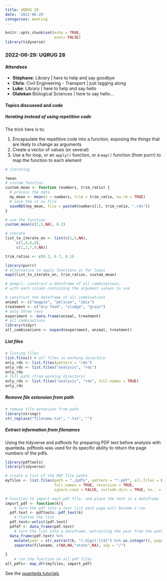 ```yaml
---
title: UQRUG 28
date: '2022-06-29'
categories: meeting
---
```


```r
knitr::opts_chunk$set(echo = TRUE,
                      eval= FALSE)
library(tidyverse)

```

### 2022-06-29: UQRUG 28

#### Attendees

* **Stéphane**: Library | here to help and say goodbye
* **Chris**: Civil Engineering - Transport | just tagging along
* **Luke**: Library | here to help and say hello
* **Olalekan** Biological Sciences | here to say hello...


#### Topics discussed and code

##### Iterating instead of using repetitive code

The trick here is to:

1. Encapsulate the repetitive code into a function, exposing the things that are likely to change as arguments
2. Create a vector of values (or several)
3. Use a for loop, or an `apply()` function, or a `map()` function (from purrr) to map the function to each element


```r
# iterating

?mean
# custom function
custom_mean <- function (numbers, trim_ratio) {
  # process the data
  my_mean <- mean(x = numbers, trim = trim_ratio, na.rm = TRUE)
  # save the it as file
  saveRDS(my_mean, file = paste0(numbers[1], trim_ratio, ".rds"))
}

# use the function
custom_mean(c(1,5,NA), 0.2)

# iterate
list_to_iterate_on <- list(c(1,5,NA),
     c(1,4,6,8),
     c(1,2,7,9,NA))

trim_ratios <- c(0.2, 0.7, 0.1)

library(purrr)
# alternative to apply functions or for loops
map2(list_to_iterate_on, trim_ratios, custom_mean)

# pmap(): construct a dataframe of all combinations,
# with each column containing the argument values to use

# construct the dataframe of all combinations
animal <- c("magpie", "pelican", "ibis")
treatment <- c("dry food", "sludge", "grain")
# only three rows
experiment <- data.frame(animal, treatment)
# all combinations
library(tidyr)
all_combinations <- expand(experiment, animal, treatment)

```

##### List files

```r
# listing files
list.files() # all files in working directory
only_rds <- list.files(pattern = "rds")
only_rds <- list.files("analysis", "rds")
only_rds
# full path (from working directory)
only_rds <- list.files("analysis", "rds", full.names = TRUE)
only_rds
```

##### Remove file extension from path

```r
# remove file extension from path
library(stringr)
str_replace("filename.txt", ".txt", "")
```

##### Extract information from filenames

Using the tidyverse and pdftools for preparing PDF text before analysis with quanteda. pdftools was used for its specific ability to return the page numbers of the pdfs.


```r
library(pdftools)
library(tidyverse)

# create a list of the PDF file paths
myfiles <- list.files(path = "./pdfs", pattern = "*.pdf", all.files = FALSE,
                      full.names = TRUE, recursive = TRUE,
                      ignore.case = FALSE, include.dirs = TRUE, no.. = FALSE)

# Function to import each pdf file, and place the text in a dataframe
import_pdf <- function(k){
    # turn the pdf into a text list each page will become a row
  pdf.text <- pdftools::pdf_text(k)
    # flatten the list
  pdf.text<-unlist(pdf.text)
  pdfdf <- data_frame(pdf.text)
    # turn the list into a dataframe, extracting the year from the path and using the separate function to extract the state from the path
  data_frame(pdf.text) %>%
    mutate(year = str_extract(k, "[:digit:]{4}") %>% as.integer(), pagenumber = row.names(pdfdf), filename = k) %>% 
    separate(filename, c(NA,NA,"state",NA), sep = "/")
  
}
    # run the function on all pdf files
all_pdfs<- map_dfr(myfiles, import_pdf)
```

See the [quanteda tutorials](https://tutorials.quanteda.io/)


